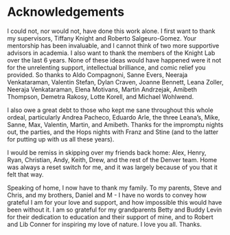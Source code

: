 \newpage

# Acknowledgements

I could not, nor would not, have done this work alone.  I first want to thank my supervisors, Tiffany Knight and Roberto Salgeuro-Gomez. Your mentorship has been invaluable, and I cannot think of two more supportive advisors in academia. I also want to thank the members of the Knight Lab over the last 6 years. None of these ideas would have happened were it not for the unrelenting support, intellectual brilliance, and comic relief you provided. So thanks to Aldo Compagnoni, Sanne Evers, Neeraja Venkataraman, Valentin Stefan, Dylan Craven, Joanne Bennett, Leana Zoller, Neeraja Venkataraman, Elena Motivans, Martin Andrzejak, Amibeth Thompson, Demetra Rakosy, Lotte Korell, and Michael Wohlwend. 

I also owe a great debt to those who kept me sane throughout this whole ordeal, particularly Andrea Pacheco, Eduardo Arle, the three Leana's, Mike, Sanne, Max, Valentin, Martin, and Amibeth. Thanks for the impromptu nights out, the parties, and the Hops nights with Franz and Stine (and to the latter for putting up with us all these years).
 
I would be remiss in skipping over my friends back home: Alex, Henry, Ryan, Christian, Andy, Keith, Drew, and the rest of the Denver team. Home was always a reset switch for me, and it was largely because of you that it felt that way. 

Speaking of home, I now have to thank my family. To my parents, Steve and Chris, and my brothers, Daniel and M - I have no words to convey how grateful I am for your love and support, and how impossible this would have been without it. I am so grateful for my grandparents Betty and Buddy Levin for their dedication to education and their support of mine, and to Robert and Lib Conner for inspiring my love of nature. I love you all. Thanks. 

\newpage
